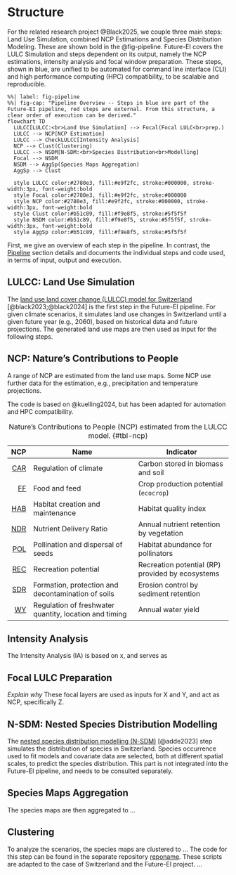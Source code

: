 # Structure

For the related research project @Black2025, we couple three main
steps:
Land Use Simulation,
combined NCP Estimations and
Species Distribution Modeling.
These are shown bold in the @fig-pipeline.
Future-EI covers the LULC Simulation and steps dependent on its output,
namely the NCP estimations, intensity analysis and focal window preparation.
These steps, shown in blue, are unified to be automated for
command line interface (CLI) and high performance computing (HPC) compatibility,
to be scalable and reproducible.

```mermaid
%%| label: fig-pipeline
%%| fig-cap: "Pipeline Overview -- Steps in blue are part of the Future-EI pipeline, red steps are external. From this structure, a clear order of execution can be derived."
flowchart TD
  LULCC[LULCC:<br>Land Use Simulation] --> Focal(Focal LULC<br>prep.)
  LULCC --> NCP[NCP Estimation]
  LULCC --> CheckLULCC[Intensity Analysis]
  NCP --> Clust(Clustering)
  LULCC --> NSDM[N-SDM:<br>Species Distribution<br>Modelling]
  Focal --> NSDM
  NSDM --> AggSp(Species Maps Aggregation)
  AggSp --> Clust

  style LULCC color:#2780e3, fill:#e9f2fc, stroke:#000000, stroke-width:3px, font-weight:bold
  style Focal color:#2780e3, fill:#e9f2fc, stroke:#000000
  style NCP color:#2780e3, fill:#e9f2fc, stroke:#000000, stroke-width:3px, font-weight:bold
  style Clust color:#b51c89, fill:#f9e8f5, stroke:#5f5f5f
  style NSDM color:#b51c89, fill:#f9e8f5, stroke:#5f5f5f, stroke-width:3px, font-weight:bold
  style AggSp color:#b51c89, fill:#f9e8f5, stroke:#5f5f5f
```

[//]: # (TODO: Update the figure)

First, we give an overview of each step in the pipeline.
In contrast, the [Pipeline](#pipeline) section details and documents the
individual steps and code used, in terms of input, output and execution.

## LULCC: Land Use Simulation
The [land use land cover change (LULCC) model for Switzerland](https://github.com/blenback/LULCC-CH)
[@black2023;@black2024] is the first step in the Future-EI pipeline.
For given climate scenarios, it simulates land use changes in Switzerland
until a given future year (e.g., 2060),
based on historical data and future projections.
The generated land use maps are then used as input for the following steps.


## NCP: Nature's Contributions to People
A range of NCP are estimated from the land use maps.
Some NCP use further data for the estimation,
e.g., precipitation and temperature projections.

The code is based on @kuelling2024,
but has been adapted for automation and HPC compatibility.


|         NCP | Name                                                   | Indicator                                        |
|------------:|--------------------------------------------------------|--------------------------------------------------|
| [CAR](#CAR) | Regulation of climate                                  | Carbon stored in biomass and soil                |
|   [FF](#FF) | Food and feed                                          | Crop production potential (`ecocrop`)            |
| [HAB](#HAB) | Habitat creation and maintenance                       | Habitat quality index                            |
| [NDR](#NDR) | Nutrient Delivery Ratio                                | Annual nutrient retention by vegetation          |
| [POL](#POL) | Pollination and dispersal of seeds                     | Habitat abundance for pollinators                |
| [REC](#REC) | Recreation potential                                   | Recreation potential (RP) provided by ecosystems |
| [SDR](#SDR) | Formation, protection and decontamination of soils     | Erosion control by sediment retention            |
|   [WY](#WY) | Regulation of freshwater quantity, location and timing | Annual water yield                               |

: Nature's Contributions to People (NCP) estimated from the LULCC model.
{#tbl-ncp}


## Intensity Analysis

The Intensity Analysis (IA) is based on x,
and serves as


## Focal LULC Preparation

_Explain why_
These focal layers are used as inputs for X and Y,
and act as NCP, specifically Z.


## N-SDM: Nested Species Distribution Modelling

The [nested species distribution modelling (N-SDM)](https://github.com/N-SDM/N-SDM) [@adde2023]
step simulates the distribution of species in Switzerland.
Species occurrence used to fit models and covariate data are selected,
both at different spatial scales, to predict the species distribution.
This part is not integrated into the Future-EI pipeline,
and needs to be consulted separately.

## Species Maps Aggregation

The species maps are then aggregated to ...


## Clustering

To analyze the scenarios, the species maps are clustered to ...
The code for this step can be found in the separate repository
[reponame](https://github.com/blenback/reponame).
These scripts are adapted to the case of Switzerland and the Future-EI project.
...
